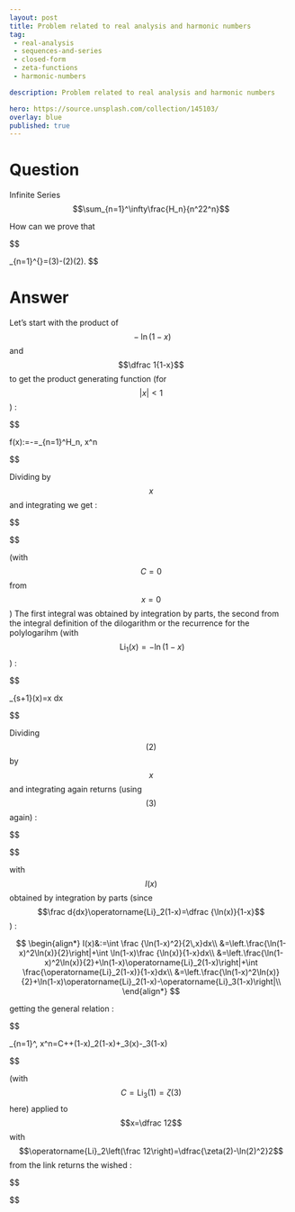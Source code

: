 ---
layout: post
title: Problem related to real analysis and harmonic numbers
tag:
 - real-analysis
 - sequences-and-series
 - closed-form
 - zeta-functions
 - harmonic-numbers

description: Problem related to real analysis and harmonic numbers

hero: https://source.unsplash.com/collection/145103/
overlay: blue 
published: true
---

# Question 

Infinite Series $$\sum_{n=1}^\infty\frac{H_n}{n^22^n}$$

<!--break-->


How can we prove that 


$$

\sum_{n=1}^{\infty}\frac{H_n}{n^2 2^n}=\zeta(3)-\frac{1}{2}\log(2)\zeta(2).
$$


# Answer 


Let's start with the product of $$\;-\ln(1-x)\,$$ and $$\dfrac 1{1-x}$$ to get the product generating function
(for 
$$|x|<1$$) :


$$

\tag{1}f(x):=-\frac {\ln(1-x)}{1-x}=\sum_{n=1}^\infty H_n\, x^n

$$


Dividing by $$x$$ and integrating we get :



$$
\begin{align*}
\sum_{n=1}^\infty \frac{H_n}n\, x^n&=\int \frac{f(x)}xdx\\
&=-\int \frac{\ln(1-x)}{1-x}dx-\int\frac{\ln(1-x)}xdx\\
\tag{2}&=C+\frac 12\ln(1-x)^2+\operatorname{Li}_2(x)\\
\end{align*}

$$

(with $$C=0$$ from $$x=0$$)
The first integral was obtained by integration by parts, the second from the integral definition of the dilogarithm or the recurrence for the polylogarihm (with $$\;\operatorname{Li}_1(x)=-\ln(1-x)$$) : 

$$

\tag{3}\operatorname{Li}_{s+1}(x)=\int\frac {\operatorname{Li}_{s}(x)}x dx

$$


Dividing $$(2)$$ by $$x$$ and integrating again returns (using $$(3)$$ again) :



$$
\begin{align*}
\sum_{n=1}^\infty \frac{H_n}{n^2}\, x^n&=\int \frac {\ln(1-x)^2}{2\,x}dx+\int \frac{\operatorname{Li}_2(x)}x dx\\
&=C+I(x)+\operatorname{Li}_3(x)\\
\end{align*}


$$

with $$I(x)$$ obtained by integration by parts (since $$\frac d{dx}\operatorname{Li}_2(1-x)=\dfrac {\ln(x)}{1-x}$$) :



$$
\begin{align*}
I(x)&:=\int \frac {\ln(1-x)^2}{2\,x}dx\\
&=\left.\frac{\ln(1-x)^2\ln(x)}{2}\right|+\int \ln(1-x)\frac {\ln(x)}{1-x}dx\\
&=\left.\frac{\ln(1-x)^2\ln(x)}{2}+\ln(1-x)\operatorname{Li}_2(1-x)\right|+\int \frac{\operatorname{Li}_2(1-x)}{1-x}dx\\
&=\left.\frac{\ln(1-x)^2\ln(x)}{2}+\ln(1-x)\operatorname{Li}_2(1-x)-\operatorname{Li}_3(1-x)\right|\\
\end{align*}
$$



getting the general relation :


$$

\tag{4}\sum_{n=1}^\infty \frac{H_n}{n^2}\, x^n=C+\frac{\ln(1-x)^2\ln(x)}{2}+\ln(1-x)\operatorname{Li}_2(1-x)+\operatorname{Li}_3(x)-\operatorname{Li}_3(1-x)

$$


(with $$C=\operatorname{Li}_3(1)=\zeta(3)$$ here)
applied to $$x=\dfrac 12$$ with $$\operatorname{Li}_2\left(\frac 12\right)=\dfrac{\zeta(2)-\ln(2)^2}2$$ from the link returns the wished :



$$
\begin{align*}
\sum_{n=1}^\infty \frac{H_n}{n^2\;2^n}&=\zeta(3)-\frac{\ln(2)^3}2-\ln(2)\frac{\zeta(2)-\ln(2)^2}2\\
\tag{5}\sum_{n=1}^\infty \frac{H_n}{n^2\;2^n}&=\zeta(3)-\ln(2)\frac{\zeta(2)}2
\end{align*}


$$

